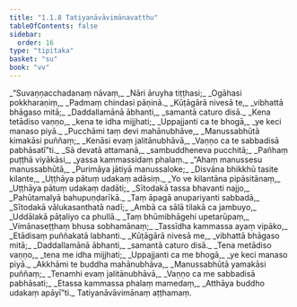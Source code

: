 ```yaml
---
title: "1.1.8 Tatiyanāvāvimānavatthu"
tableOfContents: false
sidebar:
  order: 16
type: "tipitaka"
basket: "su"
book: "vv"
---
```



<DynamicBreadcrumb />

<Division number="63" book="vv" bookNo="19" page="9">

<Paragraph number="71" type="verses" book="vv">
_“Suvaṇṇacchadanaṃ nāvaṃ,_  
_Nāri āruyha tiṭṭhasi;_  
_Ogāhasi pokkharaṇiṃ,_  
_Padmaṃ chindasi pāṇinā._  

</Paragraph>

</Division>
<Division number="64" book="vv" bookNo="19" page="9">

<Paragraph number="72" type="verses" book="vv">
_Kūṭāgārā nivesā te,_  
_vibhattā bhāgaso mitā;_  
_Daddallamānā ābhanti,_  
_samantā caturo disā._  

</Paragraph>

</Division>
<Division number="65" book="vv" bookNo="19" page="9">

<Paragraph number="73" type="verses" book="vv">
_Kena tetādiso vaṇṇo,_  
_kena te idha mijjhati;_  
_Uppajjanti ca te bhogā,_  
_ye keci manaso piyā._  

</Paragraph>

</Division>
<Division number="66" book="vv" bookNo="19" page="9">

<Paragraph number="74" type="verses" book="vv">
_Pucchāmi taṃ devi mahānubhāve,_  
_Manussabhūtā kimakāsi puññaṃ;_  
_Kenāsi evaṃ jalitānubhāvā,_  
_Vaṇṇo ca te sabbadisā pabhāsatī”ti._  

</Paragraph>

</Division>
<Division number="67" book="vv" bookNo="19" page="9">

<Paragraph number="75" type="verses" book="vv">
_Sā devatā attamanā,_  
_sambuddheneva pucchitā;_  
_Pañhaṃ puṭṭhā viyākāsi,_  
_yassa kammassidaṃ phalaṃ._  

</Paragraph>

</Division>
<Division number="68" book="vv" bookNo="19" page="9">

<Paragraph number="76" type="verses" book="vv">
_“Ahaṃ manussesu manussabhūtā,_  
_Purimāya jātiyā manussaloke;_  
_Disvāna bhikkhū tasite kilante,_  
_Uṭṭhāya pātuṃ udakaṃ adāsiṃ._  

</Paragraph>

</Division>
<Division number="69" book="vv" bookNo="19" page="9">

<Paragraph number="77" type="verses" book="vv">
_Yo ve kilantāna pipāsitānaṃ,_  
_Uṭṭhāya pātuṃ udakaṃ dadāti;_  
_Sītodakā tassa bhavanti najjo,_  
_Pahūtamalyā bahupuṇḍarīkā._  

</Paragraph>

</Division>
<Division number="70" book="vv" bookNo="19" page="10">

<Paragraph number="78" type="verses" book="vv">
_Taṃ āpagā anupariyanti sabbadā,_  
_Sītodakā vālukasanthatā nadī;_  
_Ambā ca sālā tilakā ca jambuyo,_  
_Uddālakā pāṭaliyo ca phullā._  

</Paragraph>

</Division>
<Division number="71" book="vv" bookNo="19" page="10">

<Paragraph number="79" type="verses" book="vv">
_Taṃ bhūmibhāgehi upetarūpaṃ,_  
_Vimānaseṭṭhaṃ bhusa sobhamānaṃ;_  
_Tassīdha kammassa ayaṃ vipāko,_  
_Etādisaṃ puññakatā labhanti._  

</Paragraph>

</Division>
<Division number="72" book="vv" bookNo="19" page="10">

<Paragraph number="80" type="verses" book="vv">
_Kūṭāgārā nivesā me,_  
_vibhattā bhāgaso mitā;_  
_Daddallamānā ābhanti,_  
_samantā caturo disā._  

</Paragraph>

</Division>
<Division number="73" book="vv" bookNo="19" page="10">

<Paragraph number="81" type="verses" book="vv">
_Tena metādiso vaṇṇo,_  
_tena me idha mijjhati;_  
_Uppajjanti ca me bhogā,_  
_ye keci manaso piyā._  

</Paragraph>

</Division>
<Division number="74" book="vv" bookNo="19" page="10">

<Paragraph number="82" type="verses" book="vv">
_Akkhāmi te buddha mahānubhāva,_  
_Manussabhūtā yamakāsi puññaṃ;_  
_Tenamhi evaṃ jalitānubhāvā,_  
_Vaṇṇo ca me sabbadisā pabhāsati;_  
_Etassa kammassa phalaṃ mamedaṃ,_  
_Atthāya buddho udakaṃ apāyī”ti._  


</Paragraph>
</Division>

<Paragraph number="83" type="center" book="vv">
Tatiyanāvāvimānaṃ aṭṭhamaṃ.
</Paragraph>